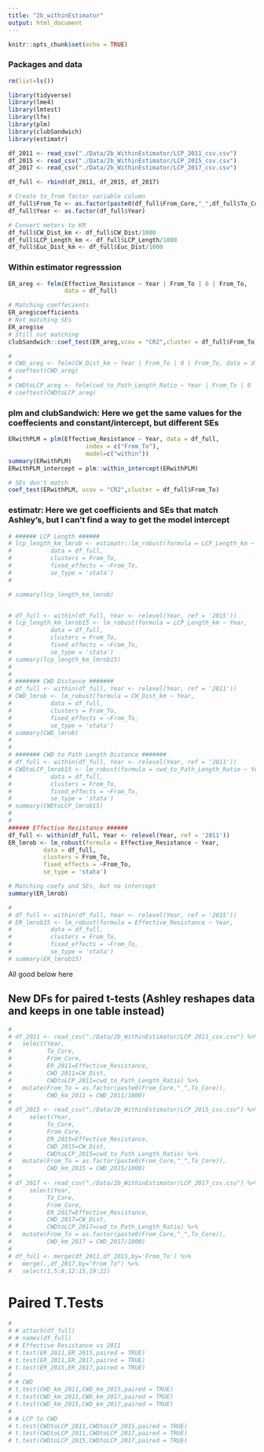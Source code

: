 ```yaml
---
title: "2b_withinEstimator"
output: html_document
---
```


```r
knitr::opts_chunk$set(echo = TRUE)
```

### Packages and data
```r
rm(list=ls())

library(tidyverse)
library(lme4)
library(lmtest)
library(lfe)
library(plm)
library(clubSandwich)
library(estimatr)

df_2011 <- read_csv("./Data/2b_WithinEstimator/LCP_2011_csv.csv")
df_2015 <- read_csv("./Data/2b_WithinEstimator/LCP_2015_csv.csv")
df_2017 <- read_csv("./Data/2b_WithinEstimator/LCP_2017_csv.csv")

df_full <- rbind(df_2011, df_2015, df_2017)

# Create to_from factor variable column
df_full$From_To <- as.factor(paste0(df_full$From_Core,"_",df_full$To_Core))
df_full$Year <- as.factor(df_full$Year)

# Convert meters to KM
df_full$CW_Dist_km <- df_full$CW_Dist/1000
df_full$LCP_Length_km <- df_full$LCP_Length/1000
df_full$Euc_Dist_km <- df_full$Euc_Dist/1000

```

### Within estimator regresssion
```r

ER_areg <- felm(Effective_Resistance ~ Year | From_To | 0 | From_To, 
                data = df_full)

# Matching coeffecients
ER_areg$coefficients
# Not matching SEs
ER_areg$se
# Still not matching
clubSandwich::coef_test(ER_areg,vcov = "CR2",cluster = df_full$From_To)

# 
# CWD_areg <- felm(CW_Dist_km ~ Year | From_To | 0 | From_To, data = df_full)
# coeftest(CWD_areg)
# 
# CWDtoLCP_areg <- felm(cwd_to_Path_Length_Ratio ~ Year | From_To | 0 | From_To, data = df_full)
# coeftest(CWDtoLCP_areg)

```


### plm and clubSandwich: Here we get the same values for the coeffecients and constant/intercept, but different SEs
```r

ERwithPLM = plm(Effective_Resistance ~ Year, data = df_full, 
                      index = c("From_To"),
                      model=c("within"))
summary(ERwithPLM)
ERwithPLM_intercept = plm::within_intercept(ERwithPLM)

# SEs don't match
coef_test(ERwithPLM, vcov = "CR2",cluster = df_full$From_To)
```


### estimatr: Here we get coefficients and SEs that match Ashley's, but I can't find a way to get the model intercept
```r

# ###### LCP Length ######
# lcp_length_km_lmrob <- estimatr::lm_robust(formula = LCP_Length_km ~ Year,
#           data = df_full,
#           clusters = From_To,
#           fixed_effects = ~From_To,
#           se_type = 'stata')
# 

# summary(lcp_length_km_lmrob)


# df_full <- within(df_full, Year <- relevel(Year, ref = '2015'))
# lcp_length_km_lmrob15 <- lm_robust(formula = LCP_Length_km ~ Year,
#           data = df_full,
#           clusters = From_To,
#           fixed_effects = ~From_To,
#           se_type = 'stata')
# summary(lcp_length_km_lmrob15)
# 
# 
# ####### CWD Distance #######
# df_full <- within(df_full, Year <- relevel(Year, ref = '2011'))
# CWD_lmrob <- lm_robust(formula = CW_Dist_km ~ Year,
#           data = df_full,
#           clusters = From_To,
#           fixed_effects = ~From_To,
#           se_type = 'stata')
# summary(CWD_lmrob)
# 
# 
# ####### CWD to Path Length Distance #######
# df_full <- within(df_full, Year <- relevel(Year, ref = '2011'))
# CWDtoLCP_lmrob15 <- lm_robust(formula = cwd_to_Path_Length_Ratio ~ Year,
#           data = df_full,
#           clusters = From_To,
#           fixed_effects = ~From_To,
#           se_type = 'stata')
# summary(CWDtoLCP_lmrob15)
# 
# 
###### Effective Resistance ######
df_full <- within(df_full, Year <- relevel(Year, ref = '2011'))
ER_lmrob <- lm_robust(formula = Effective_Resistance ~ Year,
          data = df_full,
          clusters = From_To,
          fixed_effects = ~From_To,
          se_type = 'stata')

# Matching coefs and SEs, but no intercept
summary(ER_lmrob)

# 
# df_full <- within(df_full, Year <- relevel(Year, ref = '2015'))
# ER_lmrob15 <- lm_robust(formula = Effective_Resistance ~ Year,
#           data = df_full,
#           clusters = From_To,
#           fixed_effects = ~From_To,
#           se_type = 'stata')
# summary(ER_lmrob15)


```

######## All good below here ########

## New DFs for paired t-tests (Ashley reshapes data and keeps in one table instead)
```r
# 
# df_2011 <- read_csv("./Data/2b_WithinEstimator/LCP_2011_csv.csv") %>% 
#   select(Year,
#          To_Core,
#          From_Core,
#          ER_2011=Effective_Resistance,
#          CWD_2011=CW_Dist, 
#          CWDtoLCP_2011=cwd_to_Path_Length_Ratio) %>% 
#   mutate(From_To = as.factor(paste0(From_Core,"_",To_Core)),
#          CWD_km_2011 = CWD_2011/1000)
# 
# df_2015 <- read_csv("./Data/2b_WithinEstimator/LCP_2015_csv.csv") %>% 
#     select(Year,
#          To_Core,
#          From_Core,
#          ER_2015=Effective_Resistance,
#          CWD_2015=CW_Dist, 
#          CWDtoLCP_2015=cwd_to_Path_Length_Ratio) %>% 
#   mutate(From_To = as.factor(paste0(From_Core,"_",To_Core)),
#          CWD_km_2015 = CWD_2015/1000)
# 
# df_2017 <- read_csv("./Data/2b_WithinEstimator/LCP_2017_csv.csv") %>% 
#     select(Year,
#          To_Core,
#          From_Core,
#          ER_2017=Effective_Resistance,
#          CWD_2017=CW_Dist, 
#          CWDtoLCP_2017=cwd_to_Path_Length_Ratio) %>% 
#   mutate(From_To = as.factor(paste0(From_Core,"_",To_Core)),
#          CWD_km_2017 = CWD_2017/1000)
# 
# df_full <- merge(df_2011,df_2015,by='From_To') %>% 
#   merge(.,df_2017,by="From_To") %>% 
#   select(1,5:8,12:15,19:22)

```

# Paired T.Tests
```r
# 
# # attach(df_full)
# # names(df_full)
# # Effective Resistance vs 2011
# t.test(ER_2011,ER_2015,paired = TRUE)
# t.test(ER_2011,ER_2017,paired = TRUE)
# t.test(ER_2015,ER_2017,paired = TRUE)
# 
# # CWD
# t.test(CWD_km_2011,CWD_km_2015,paired = TRUE)
# t.test(CWD_km_2011,CWD_km_2017,paired = TRUE)
# t.test(CWD_km_2015,CWD_km_2017,paired = TRUE)
# 
# # LCP to CWD
# t.test(CWDtoLCP_2011,CWDtoLCP_2015,paired = TRUE)
# t.test(CWDtoLCP_2011,CWDtoLCP_2017,paired = TRUE)
# t.test(CWDtoLCP_2015,CWDtoLCP_2017,paired = TRUE)
```


